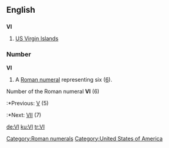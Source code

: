 {{see|vi|Vi}}
==English==

==={{abbreviation}}===
'''VI'''

# [[US Virgin Islands]]

===Number===
'''VI'''

# A [[Roman numeral]] representing six ([[six|6]]).
Number of the Roman numeral '''VI''' (6)
:*Previous: [[V]] (5)
:*Next: [[VII]] (7)

[[Category:Roman numerals]]
[[Category:United States of America]]

[[de:VI]]
[[ku:VI]]
[[tr:VI]]